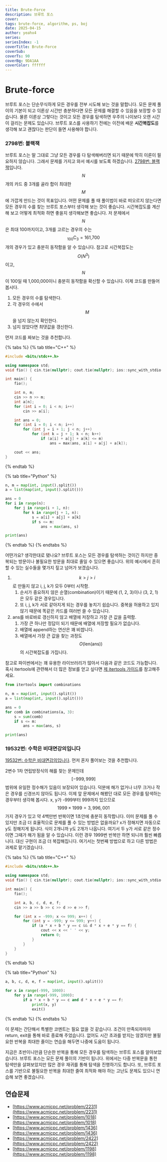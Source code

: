 ```yaml
---
title: Brute-Force
description: 브루트 포스
cover:
tags: brute-force, algorithm, ps, boj
date: 2025-04-15
author: yeahx4
series: 
seriesIndex: -1
coverTitle: Brute-Force
coverSub: 
coverTs: 90
coverBg: 9DA1AA
coverColor: ffffff
---
```


# Brute-force

브루트 포스는 단순무식하게 모든 경우를 전부 시도해 보는 것을 말합니다. 모든 문제 풀이의 기본이 되고 이론상 시간만 충분하다면 모든 문제를 해결할 수 있음을 보장할 수 있습니다. 물론 이론상 그렇다는 것이고 모든 경우를 탐색하면 우주의 나이보다 오랜 시간이 걸리는 문제도 있습니다. 브루트 포스를 사용하기 전에는 이전에 배운 **시간복잡도**를 생각해 보고 괜찮다는 판단이 들면 사용해야 합니다.



### 2798번: 블랙잭

브루트 포스는 말 그대로 그냥 모든 경우를 다 탐색해버리면 되기 때문에 딱히 이론이 필요하지 않습니다. 그래서 문제를 가지고 와서 예시를 보도록 하겠습니다. [2798번: 블랙잭](https://www.acmicpc.net/problem/2798)입니다. $$N$$개의 카드 중 3개를 골라 합이 최대한 $$M$$에 가깝게 만드는 것이 목표입니다. 어떤 문제를 풀 때 풀이법이 바로 떠오르지 않는다면 모든 경우의 수를 찾는 브루트 포스부터 생각해 보는 것이 좋습니다. 시간복잡도를 계산해 보고 어떻게 최적화 하면 좋을지 생각해보면 좋습니다. 저 문제에서 $$N$$은 최대 100까지이고, 3개를 고르는 경우의 수는 $$_{100}\mathrm{C}_{3} = \text{161,700}$$ 개의 경우가 있고 충분히 동작함을 알 수 있습니다. 참고로 시간복잡도는 $$O(N^3)$$이고, $$N$$이 100일 때 1,000,000이니 충분히 동작함을 확신할 수 있습니다. 이제 코드를 만들어 봅시다.

1. 모든 경우의 수를 탐색한다.
2. 각 경우의 수에서 $$M$$을 넘지 않는지 확인한다.
3. 넘지 않았다면 최댓값을 갱신한다.

먼저 코드를 짜보는 것을 추천합니다.

{% tabs %}
{% tab title="C++" %}
```cpp
#include <bits/stdc++.h>

using namespace std;
void fio() { cin.tie(nullptr); cout.tie(nullptr); ios::sync_with_stdio(false); }

int main() {
    fio();

    int n, m;
    cin >> n >> m;
    int a[n];
    for (int i = 0; i < n; i++)
        cin >> a[i];

    int ans = 0;
    for (int i = 0; i < n; i++)
        for (int j = i + 1; j < n; j++)
            for (int k = j + 1; k < n; k++)
                if (a[i] + a[j] + a[k] <= m)
                    ans = max(ans, a[i] + a[j] + a[k]);

    cout << ans;
}

```
{% endtab %}

{% tab title="Python" %}
```python
n, m = map(int, input().split())
a = list(map(int, input().split()))

ans = 0
for i in range(n):
    for j in range(i + 1, n):
        for k in range(j + 1, n):
            s = a[i] + a[j] + a[k]
            if s <= m:
                ans = max(ans, s)

print(ans)
```
{% endtab %}
{% endtabs %}

어떤가요? 생각한대로 됐나요? 브루트 포스는 모든 경우를 탐색하는 것이긴 하지만 중복되는 방문이나 불필요한 방문을 최대로 줄일 수 있으면 좋습니다. 위의 예시에서 흔히 할 수 있는 실수들을 몇가지 짚고 넘어가 보겠습니다.

1. $$k > j > i$$로 만들지 않고 i, j, k가 모두 0부터 시작함.
   1. 순서가 중요하지 않은 순열(combination)이기 때문에 (1, 2, 3)이나 (3, 2, 1)은 모두 같은 경우입니다.
   2. 또 i, j, k가 서로 같아지게 되는 경우를 놓치기 쉽습니다. 중복을 허용하고 있지 않기 때문에 똑같은 카드를 여러번 쓸 수 있습니다.
2. ans를 바로바로 갱신하지 않고 배열에 저장하고 가장 큰 값을 출력함.
   1. 가장 큰 하나만 정답이 되기 때문에 배열에 저장할 필요가 없습니다.
   2. 배열에 append하는 연산은 꽤 비쌉니다.
   3. 배열에서 가장 큰 값을 찾는 과정도 $$O(\text{len}(\text{ans}))$$의 시간복잡도를 가집니다.

참고로 파이썬에서는 꽤 유용한 라이브러리가 많아서 다음과 같은 코드도 가능합니다. 혹시 itertools에 관련해서 더 많은 정보를 얻고 싶다면 [제 itertools 가이드](https://post.yeahx4.me/posts/python/itertools)를 참고해주세요.

```python
from itertools import combinations

n, m = map(int, input().split())
a = list(map(int, input().split()))

ans = 0
for comb in combinations(a, 3):
    s = sum(comb)
    if s <= m:
        ans = max(ans, s)

print(ans)
```





### 19532번: 수학은 비대면강의입니다

[19532번: 수학은 비대면강의입니다](https://www.acmicpc.net/problem/19532). 먼저 혼자 풀어보는 것을 추천합니다.

2변수 1차 연립방정식의 해를 찾는 문제인데 $$[-999, 999]$$범위에 유일한 정수해가 있음이 보장되어 있습니다. 덕분에 해가 없거나 너무 크거나 작은 경우를 신경쓰지 않아도 됩니다. 이제 앞 문제에서 해봤던 대로 모든 경우를 탐색하는 경우부터 생각해 봅시다. x, y가 -999부터 999까지 있으므로 $$1999 \times 1999 = 3,996,001$$가지 경우가 있고 약 4백만번 반복이면 1초안에 충분히 동작합니다. 이미 문제를 풀 수 있지만 조금 더 효율적으로 문제를 풀 수 있는 방법은 없을까요? x가 정해지면 자동으로 y도 정해지게 됩니다. 식이 2개니까 y도 2개가 나옵니다. 여기서 두 y가 서로 같은 정수이면 그때가 해가 됨을 알 수 있습니다. 이런 경우 1999번 반복만 하면 되니까 훨씬 빠릅니다. 대신 구현이 조금 더 복잡해집니다. 여기서는 첫번째 방법으로 하고 다른 방법은 과제로 맡기겠습니다.

{% tabs %}
{% tab title="C++" %}
```cpp
#include <bits/stdc++.h>

using namespace std;
void fio() { cin.tie(nullptr); cout.tie(nullptr); ios::sync_with_stdio(false); }

int main() {
    fio();

    int a, b, c, d, e, f;
    cin >> a >> b >> c >> d >> e >> f;

    for (int x = -999; x <= 999; x++) {
        for (int y = -999; y <= 999; y++) {
            if (a * x + b * y == c && d * x + e * y == f) {
                cout << x << ' ' << y;
                return 0;
            }
        }
    }
}
```
{% endtab %}

{% tab title="Python" %}
```python
a, b, c, d, e, f = map(int, input().split())

for x in range(-999, 1000):
    for y in range(-999, 1000):
        if a * x + b * y == c and d * x + e * y == f:
            print(x, y)
            exit()
```
{% endtab %}
{% endtabs %}

이 문제는 간단해서 특별한 코멘트는 필요 없을 것 같습니다. 조건이 만족되자마자 return, exit을 통해 바로 종료해 주었습니다. 없어도 시간 초과를 받지는 않겠지만 불필요한 반복을 최대한 줄이는 연습을 해두면 나중에 도움이 됩니다.

지금은 초반이니만큼 단순한 반복을 통해 모든 경우를 탐색하는 브루트 포스를 알아보았습니다. 브루트 포스는 모든 문제 풀이의 기반이 됩니다. 위에서는 다중 반복문을 통한 탐색만을 살펴보았지만 많은 경우 재귀를 통해 탐색을 진행하기도 합니다. 또, 브루트 포스를 기반으로 불필요한 반복을 최대한 줄여 최적화 해야 하는 고난도 문제도 있으니 연습해 보면 좋겠습니다.



## 연습문제

* [https://www.acmicpc.net/problem/2231](https://www.acmicpc.net/problem/2231)
* [https://www.acmicpc.net/problem/1018](https://www.acmicpc.net/problem/1018)
* [https://www.acmicpc.net/problem/1436](https://www.acmicpc.net/problem/1436)
* [https://www.acmicpc.net/problem/2422](https://www.acmicpc.net/problem/2422)
* [https://www.acmicpc.net/problem/1198](https://www.acmicpc.net/problem/1198)
